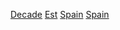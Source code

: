 {{Portal|西班牙}}

[[Category:西班牙建立|Decade]]
[[Category:依年代劃分的西班牙|Est]]
[[Category:各年代各國建立|Spain]]
[[Category:各年代歐洲建立|Spain]]